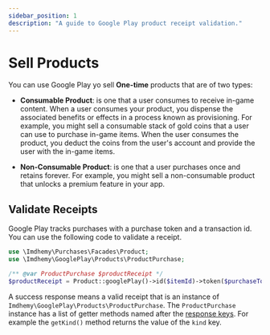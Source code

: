 ```yaml
---
sidebar_position: 1
description: "A guide to Google Play product receipt validation."
---
```

# Sell Products

You can use Google Play yo sell **One-time** products that are of two types:

- **Consumable Product**: is one that a user consumes to receive in-game content. When a user consumes your product, you
dispense the associated benefits or effects in a process known as provisioning. For example, you might sell a consumable
stack of gold coins that a user can use to purchase in-game items. When the user consumes the product, you deduct the coins
from the user's account and provide the user with the in-game items.

- **Non-Consumable Product**: is one that a user purchases once and retains forever. For example, you might sell a non-consumable
product that unlocks a premium feature in your app.

## Validate Receipts

Google Play tracks purchases with a purchase token and a transaction id. You can use the following code to validate a receipt.

```php title='ProductController.php'
use \Imdhemy\Purchases\Facades\Product;
use \Imdhemy\GooglePlay\Products\ProductPurchase;

/** @var ProductPurchase $productReceipt */
$productReceipt = Product::googlePlay()->id($itemId)->token($purchaseToken)->get();
```

A success response means a valid receipt that is an instance of `Imdhemy\GooglePlay\Products\ProductPurchase`. The `ProductPurchase`
instance has a list of getter methods named after the [response keys](https://developers.google.com/android-publisher/api-ref/rest/v3/purchases.products#ProductPurchase). For example the `getKind()` method returns the value of the `kind` key.

